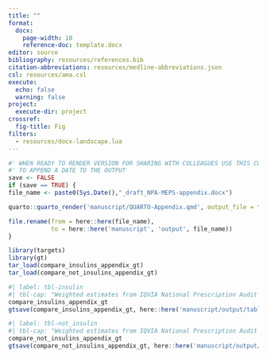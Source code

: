 ```yaml
---
title: ""
format: 
  docx:
    page-width: 10
    reference-doc: template.docx
editor: source
bibliography: resources/references.bib
citation-abbreviations: resources/medline-abbreviations.json
csl: resources/ama.csl
execute:
  echo: false
  warning: false
project: 
  execute-dir: project
crossref: 
  fig-title: Fig
filters:
  - resources/docx-landscape.lua
---
```

```r
#' WHEN READY TO RENDER VERSION FOR SHARING WITH COLLEAGUES USE THIS CODE 
#' TO APPEND A DATE TO THE OUTPUT
save <- FALSE
if (save == TRUE) {
file_name <- paste0(Sys.Date(),"_draft_NPA-MEPS-appendix.docx")

quarto::quarto_render('manuscript/QUARTO-Appendix.qmd', output_file = file_name)

file.rename(from = here::here(file_name),
            to = here::here('manuscript', 'output', file_name))
}
```

```r
library(targets)
library(gt)
tar_load(compare_insulins_appendix_gt)
tar_load(compare_not_insulins_appendix_gt)
```

```r
#| label: tbl-insulin
#| tbl-cap: "Weighted estimates from IQVIA National Prescription Audit and the Medical Expenditure Panel Survey from 2020–2021 for age-adjusted number (95% CI) of prescriptions for different categories of insulin purchased by adults with diabetes in the United States with 95% confidence intervals for MEPS estimates. Hyphens indicate the MEPS value was suppressed, while N/A indicates that that stratifying variable is not available from the data source."
compare_insulins_appendix_gt 
gtsave(compare_insulins_appendix_gt, here::here('manuscript/output/tableS1.docx'))
```


```r
#| label: tbl-not_insulin
#| tbl-cap: "Weighted estimates from IQVIA National Prescription Audit and the Medical Expenditure Panel Survey from 2020–2021 for age-adjusted number (95% CI) of prescriptions for non-insulin medications and all insulins used in the management of diabetes purchased by adults with diabetes in the United States. Hyphens indicate the MEPS value was suppressed, while N/A indicates that that stratifying variable is not available from the data source."
compare_not_insulins_appendix_gt 
gtsave(compare_not_insulins_appendix_gt, here::here('manuscript/output/tableS2.docx'))
```

